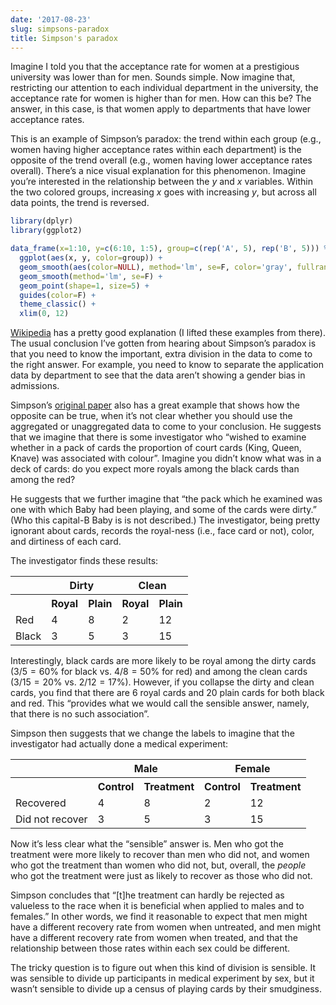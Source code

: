 ```yaml
---
date: '2017-08-23'
slug: simpsons-paradox
title: Simpson's paradox
---
```


Imagine I told you that the acceptance rate for women at a prestigious university was lower than for men. Sounds simple. Now imagine that, restricting our attention to each individual department in the university, the acceptance rate for women is higher than for men. How can this be? The answer, in this case, is that women apply to departments that have lower acceptance rates.

This is an example of Simpson's paradox: the trend within each group (e.g., women having higher acceptance rates within each department) is the opposite of the trend overall (e.g., women having lower acceptance rates overall). There's a nice visual explanation for this phenomenon. Imagine you're interested in the relationship between the *y* and *x* variables. Within the two colored groups, increasing *x* goes with increasing *y*, but across all data points, the trend is reversed.

```r
library(dplyr)
library(ggplot2)

data_frame(x=1:10, y=c(6:10, 1:5), group=c(rep('A', 5), rep('B', 5))) %>%
  ggplot(aes(x, y, color=group)) +
  geom_smooth(aes(color=NULL), method='lm', se=F, color='gray', fullrange=T) +
  geom_smooth(method='lm', se=F) +
  geom_point(shape=1, size=5) +
  guides(color=F) +
  theme_classic() +
  xlim(0, 12)
```

[Wikipedia](https://en.wikipedia.org/wiki/Simpson%27s_paradox) has a pretty good explanation (I lifted these examples from there). The usual conclusion I've gotten from hearing about Simpson's paradox is that you need to know the important, extra division in the data to come to the right answer. For example, you need to know to separate the application data by department to see that the data aren't showing a gender bias in admissions.

Simpson's [original paper](http://www.jstor.org/stable/2984065) also has a great example that shows how the opposite can be true, when it's not clear whether you should use the aggregated or unaggregated data to come to your conclusion. He suggests that we imagine that there is some investigator who "wished to examine whether in a pack of cards the proportion of court cards (King, Queen, Knave) was associated with colour". Imagine you didn't know what was in a deck of cards: do you expect more royals among the black cards than among the red?

He suggests that we further imagine that "the pack which he examined was one with which Baby had been playing, and some of the cards were dirty." (Who this capital-B Baby is is not described.) The investigator, being pretty ignorant about cards, records the royal-ness (i.e., face card or not), color, and dirtiness of each card.

The investigator finds these results:

<table>
<tr>
<th></th>
<th colspan="2">Dirty</th>
<th colspan="2">Clean</th>
</tr>
<tr>
<th></th>
<th>Royal</th>
<th>Plain</th>
<th>Royal</th>
<th>Plain</th>
<tr>
<td><emph>Red</emph></td>
<td>4</td><td>8</td><td>2</td><td>12</td>
</tr>
<tr>
<td><emph>Black</emph></td>
<td>3</td><td>5</td><td>3</td><td>15</td>
</tr>
</table>

Interestingly, black cards are more likely to be royal among the dirty cards ($3/5 = 60\%$ for black vs. $4/8 = 50\%$ for red) and among the clean cards ($3/15 = 20\%$ vs. $2/12 = 17\%$). However, if you collapse the dirty and clean cards, you find that there are 6 royal cards and 20 plain cards for both black and red. This "provides what we would call the sensible answer, namely, that there is no such association".

Simpson then suggests that we change the labels to imagine that the investigator had actually done a medical experiment:

<table>
<tr>
<th></th>
<th colspan="2">Male</th>
<th colspan="2">Female</th>
</tr>
<tr>
<th></th>
<th>Control</th>
<th>Treatment</th>
<th>Control</th>
<th>Treatment</th>
<tr>
<td><emph>Recovered</emph></td>
<td>4</td><td>8</td><td>2</td><td>12</td>
</tr>
<tr>
<td><emph>Did not recover</emph></td>
<td>3</td><td>5</td><td>3</td><td>15</td>
</tr>
</table>

Now it's less clear what the "sensible" answer is. Men who got the treatment were more likely to recover than men who did not, and women who got the treatment than women who did not, but, overall, the _people_ who got the treatment were just as likely to recover as those who did not.

Simpson concludes that "[t]he treatment can hardly be rejected as valueless to the race when it is beneficial when applied to males and to females." In other words, we find it reasonable to expect that men might have a different recovery rate from women when untreated, and men might have a different recovery rate from women when treated, and that the relationship between those rates within each sex could be different.

The tricky question is to figure out when this kind of division is sensible. It was sensible to divide up participants in medical experiment by sex, but it wasn't sensible to divide up a census of playing cards by their smudginess.
